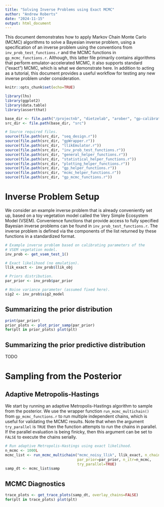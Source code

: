 ```yaml
---
title: "Solving Inverse Problems using Exact MCMC"
author: "Andrew Roberts"
date: "2024-11-15"
output: html_document
---
```


This document demonstrates how to apply Markov Chain Monte Carlo (MCMC)
algorithms to solve a Bayesian inverse problem, using a specification of an 
inverse problem using the conventions from `inv_prob_test_functions.r` and 
the MCMC functions in `gp_mcmc_functions.r`. Although, this latter file 
primarily contains algorithms that perform emulator-accelerated MCMC, it also 
supports standard ("exact") MCMC, which is what we demonstrate here. In 
addition to acting as a tutorial, this document provides a useful workflow 
for testing any new inverse problem under consideration.


```r
knitr::opts_chunk$set(echo=TRUE)

library(lhs)
library(ggplot2)
library(data.table)
library(assertthat)

base_dir <- file.path("/projectnb", "dietzelab", "arober", "gp-calibration")
src_dir <- file.path(base_dir, "src")

# Source required files.
source(file.path(src_dir, "seq_design.r"))
source(file.path(src_dir, "gpWrapper.r"))
source(file.path(src_dir, "llikEmulator.r"))
source(file.path(src_dir, "inv_prob_test_functions.r"))
source(file.path(src_dir, "general_helper_functions.r"))
source(file.path(src_dir, "statistical_helper_functions.r"))
source(file.path(src_dir, "plotting_helper_functions.r"))
source(file.path(src_dir, "gp_helper_functions.r"))
source(file.path(src_dir, "mcmc_helper_functions.r"))
source(file.path(src_dir, "gp_mcmc_functions.r"))
```

# Inverse Problem Setup
We consider an example inverse problem that is already conveniently set up, 
based on a toy vegetation model called the Very Simple Ecosystem Model (VSEM).
Convenience functions that provide access to fully specified Bayesian inverse 
problems can be found in `inv_prob_test_functions.r`. The inverse problem 
is defined via the components of the list returned by these functions in a 
standardized format.
```r
# Example inverse problem based on calibrating parameters of the 
# VSEM vegetation model.
inv_prob <- get_vsem_test_1()

# Exact likelihood (no emulation).
llik_exact <- inv_prob$llik_obj

# Priors distribution.
par_prior <- inv_prob$par_prior

# Noise variance parameter (assumed fixed here).
sig2 <- inv_prob$sig2_model
```

## Summarizing the prior distribution
```r
print(par_prior)
prior_plots <- plot_prior_samp(par_prior)
for(plt in prior_plots) plot(plt)
```

## Summarizing the prior predictive distribution
TODO

# Sampling from the Posterior

## Adaptive Metropolis-Hastings
We start by running an adaptive Metropolis-Hastings algorithm to sample from 
the posterior. We use the wrapper function `run_mcmc_multichain()` from 
`gp_mcmc_functions.r` to run multiple independent chains, which is useful 
for validating the MCMC results. Note that when the argument `try_parallel`
is `TRUE` then the function attempts to run the chains in parallel. If the 
parallel evaluation is being finicky, then this argument can be set to `FALSE`
to execute the chains serially.
```r
# Run adaptive Metropolis-Hastings using exact likelihood. 
n_mcmc <- 1000L
mcmc_list <- run_mcmc_multichain("mcmc_noisy_llik", llik_exact, n_chain=4L,  
                                 par_prior=par_prior, n_itr=n_mcmc, 
                                 try_parallel=TRUE)
samp_dt <- mcmc_list$samp
```


## MCMC Diagnostics
```r
trace_plots <- get_trace_plots(samp_dt, overlay_chains=FALSE)
for(plt in trace_plots) plot(plt)
```




